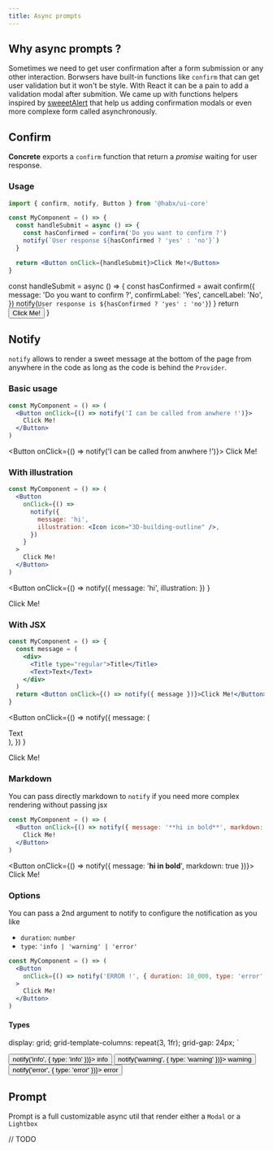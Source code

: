 ```yaml
---
title: Async prompts
---
```




## Why async prompts ?

Sometimes we need to get user confirmation after a form submission or any other interaction.
Borwsers have built-in functions like `confirm` that can get user validation but it won't be style.
With React it can be a pain to add a validation modal after submition. We came up with functions helpers inspired by
[sweeetAlert](https://sweetalert2.github.io/) that help us adding confirmation modals or even more complexe form called
asynchronously.

## Confirm

**Concrete** exports a `confirm` function that return a _promise_ waiting for user response.

### Usage

```jsx
import { confirm, notify, Button } from '@habx/ui-core'

const MyComponent = () => {
  const handleSubmit = async () => {
    const hasConfirmed = confirm('Do you want to confirm ?')
    notify(`User response ${hasConfirmed ? 'yes' : 'no'}`)
  }

  return <Button onClick={handleSubmit}>Click Me!</Button>
}
```

  const handleSubmit = async () => {
    const hasConfirmed = await confirm({
      message: 'Do you want to confirm ?',
      confirmLabel: 'Yes',
      cancelLabel: 'No',
    })
    notify(`User response is ${hasConfirmed ? 'yes' : 'no'}`)
  }
  return <Button onClick={handleSubmit}>Click Me!</Button>
}

<BasicConfirmUsage />

## Notify

`notify` allows to render a sweet message at the bottom of the page from anywhere in the code
as long as the code is behind the `Provider`.

### Basic usage

```jsx
const MyComponent = () => (
  <Button onClick={() => notify('I can be called from anwhere !')}>
    Click Me!
  </Button>
)
```

<Button onClick={() => notify('I can be called from anwhere !')}>
  Click Me!
</Button>

### With illustration

```jsx
const MyComponent = () => (
  <Button
    onClick={() =>
      notify({
        message: 'hi',
        illustration: <Icon icon="3D-building-outline" />,
      })
    }
  >
    Click Me!
  </Button>
)
```

<Button
  onClick={() =>
    notify({ message: 'hi', illustration: <Icon icon="3D-building-outline" /> })
  }
>
  Click Me!
</Button>

### With JSX

```jsx
const MyComponent = () => {
  const message = (
    <div>
      <Title type="regular">Title</Title>
      <Text>Text</Text>
    </div>
  )
  return <Button onClick={() => notify({ message })}>Click Me!</Button>
}
```

<Button
  onClick={() =>
    notify({
      message: (
        <div>
          <Title type="regular">Title</Title>
          <Text>Text</Text>
        </div>
      ),
    })
  }
>
  Click Me!
</Button>

### Markdown

You can pass directly markdown to `notify` if you need more complex rendering without passing jsx

```jsx
const MyComponent = () => (
  <Button onClick={() => notify({ message: '**hi in bold**', markdown: true })}>
    Click Me!
  </Button>
)
```

<Button onClick={() => notify({ message: '**hi in bold**', markdown: true })}>
  Click Me!
</Button>

### Options

You can pass a 2nd argument to notify to configure the notification as you like

- `duration`: `number`
- `type`: `'info | 'warning' | 'error'`

```jsx
const MyComponent = () => (
  <Button
    onClick={() => notify('ERROR !', { duration: 10_000, type: 'error' })}
  >
    Click Me!
  </Button>
)
```

#### Types

  display: grid;
  grid-template-columns: repeat(3, 1fr);
  grid-gap: 24px;
`

<TypeContainer>
  <Button small onClick={() => notify('info', { type: 'info' })}>
    info
  </Button>
  <Button small warning onClick={() => notify('warning', { type: 'warning' })}>
    warning
  </Button>
  <Button small error onClick={() => notify('error', { type: 'error' })}>
    error
  </Button>
</TypeContainer>

## Prompt

Prompt is a full customizable async util that render either a `Modal` or a `Lightbox`

// TODO
